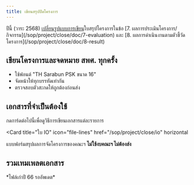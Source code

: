 ```yaml
---
title: เขียนสรุปปิดโครงการ
---
```


<Warning>
  ปีนี้ (วาระ 2568) <u>เปลี่ยนรูปแบบการเขียน</u>ใบสรุปโครงการในข้อ [7.
  ผลการประเมินโครงการ/กิจกรรม](/sop/project/close/doc/7-evaluation) และ [8.
  ผลการดำเนินงานตามตัวชี้วัดโครงการ](/sop/project/close/doc/8-result)
</Warning>

## เขียนโครงการและจดหมาย สพศ. ทุกครั้ง

- ใช้ฟอนต์ "TH Sarabun PSK ขนาด 16"
- จัดหน้าให้ทุกบรรทัดเท่ากัน
- ตรวจสอบตัวสะกดให้ถูกต้องก่อนส่ง

## เอกสารที่จำเป็นต้องใช้

กดการ์ดต่อไปนี้เพื่อดูวิธีการเขียนเอกสารแต่ละรายการ

<Card
  title="ใบปะหน้าสรุปโครงการ"
  icon="file-lines"
  href="/sop/project/close/cover"
  horizontal
/>
<Card
  title="ใบสรุปโครงการ"
  icon="star"
  iconType="solid"
  href="/sop/project/close/doc"
  horizontal
/>
<Card
  title="ใบ IO"
  icon="file-lines"
  href="/sop/project/close/io"
  horizontal
>
  แบบฟอร์มสรุปผลการจัดโครงการของคณะฯ **ไม่ใช้งบคณะฯ ไม่ต้องส่ง**
</Card>
<Card
  title="รายชื่อผู้เข้าร่วม/ผู้จัดกิจกรรม"
  icon="file-spreadsheet"
  href="/sop/project/close/namelist"
  horizontal
/>

## รวมเทมเพลตเอกสาร

<CardGroup cols={2}>
  <Card
    title="เทมเพลตใบปะหน้าสรุปโครงการ"
    icon="file-vector"
    href="https://drive.google.com/file/d/1U-QjQkno_-SJaJgIJoczdTRhVqjiG-b_/view?usp=drive_link"
  />
  <Card
    title="ตัวอย่างใบปะหน้าสรุปโครงการ"
    icon="file-check"
    href="https://drive.google.com/file/d/1kMbF4jfb50tsT_FwPdURRGuqmE6dipOg/view?usp=sharing"
  />
  <Card
    title="เทมเพลตใบสรุปโครงการ"
    icon="file-vector"
    href="https://drive.google.com/file/d/1atzhgX4VZ48fYh2aaUmdejgXvPPNBy9Z/view?usp=drive_link"
  />
  <Card
    title="ตัวอย่างใบสรุปโครงการ"
    icon="file-check"
    href="https://drive.google.com/file/d/1YCjRbmyxUAFh8XpUj2JvHMB3nxZ2S4W7/view?usp=sharing"
  >
    *ไฟล์เก่าปี 66 รออัพเดต*
  </Card>
  <Card
    title="เทมเพลตใบ IO"
    icon="file-vector"
    href="https://drive.google.com/file/d/1CA2_6dZmAigmIcUHFhl9nSzX1PD749uT/view?usp=drive_link"
  />
  <Card
    title="ตัวอย่างใบ IO"
    icon="file-check"
    href="https://drive.google.com/file/d/1-ylb6fwVFscEcHNaV6vMwEtgEJiSFD7F/view?usp=sharing"
  />
</CardGroup>
